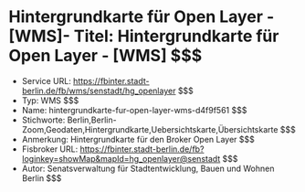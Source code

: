 # Hintergrundkarte für Open Layer - [WMS]- Titel: Hintergrundkarte für Open Layer - [WMS] $$$
- Service URL: https://fbinter.stadt-berlin.de/fb/wms/senstadt/hg_openlayer $$$
- Typ: WMS $$$
- Name: hintergrundkarte-fur-open-layer-wms-d4f9f561 $$$
- Stichworte: Berlin,Berlin-Zoom,Geodaten,Hintergrundkarte,Uebersichtskarte,Übersichtskarte $$$
- Anmerkung: Hintergrundkarte für den Broker Open Layer $$$
- Fisbroker URL: https://fbinter.stadt-berlin.de/fb?loginkey=showMap&mapId=hg_openlayer@senstadt $$$
- Autor: Senatsverwaltung für Stadtentwicklung, Bauen und Wohnen Berlin $$$

